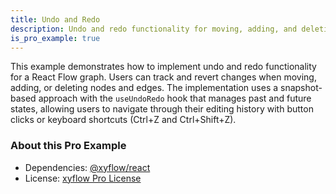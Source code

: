 ```yaml
---
title: Undo and Redo
description: Undo and redo functionality for moving, adding, and deleting nodes and edges
is_pro_example: true
---
```


This example demonstrates how to implement undo and redo functionality for a React Flow graph. Users can track and revert changes when moving, adding, or deleting nodes and edges. The implementation uses a snapshot-based approach with the `useUndoRedo` hook that manages past and future states, allowing users to navigate through their editing history with button clicks or keyboard shortcuts (Ctrl+Z and Ctrl+Shift+Z).

<ProExampleViewer slug="undo-redo" />

### About this Pro Example

- Dependencies: [@xyflow/react](https://www.npmjs.com/package/@xyflow/react)
- License: [xyflow Pro License](https://xyflow.com/pro-license)
